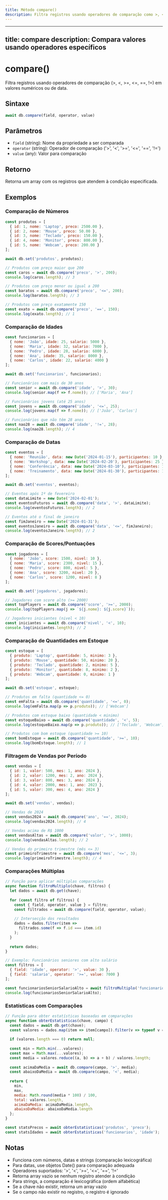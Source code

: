 ```yaml
---
title: Método compare()
description: Filtra registros usando operadores de comparação como >, <, ==, != com números, datas ou strings.
---
```


---
title: compare
description: Compara valores usando operadores específicos
---

# compare()

Filtra registros usando operadores de comparação (>, <, >=, <=, ==, !=) em valores numéricos ou de data.

## Sintaxe

```javascript
await db.compare(field, operator, value)
```

## Parâmetros

- `field` (string): Nome da propriedade a ser comparada
- `operator` (string): Operador de comparação ('>', '<', '>=', '<=', '==', '!=')
- `value` (any): Valor para comparação

## Retorno

Retorna um array com os registros que atendem à condição especificada.

## Exemplos

### Comparação de Números

```javascript
const produtos = [
  { id: 1, nome: 'Laptop', preco: 2500.00 },
  { id: 2, nome: 'Mouse', preco: 50.00 },
  { id: 3, nome: 'Teclado', preco: 150.00 },
  { id: 4, nome: 'Monitor', preco: 800.00 },
  { id: 5, nome: 'Webcam', preco: 200.00 }
];

await db.set('produtos', produtos);

// Produtos com preço maior que 200
const caros = await db.compare('preco', '>', 200);
console.log(caros.length); // 3

// Produtos com preço menor ou igual a 200
const baratos = await db.compare('preco', '<=', 200);
console.log(baratos.length); // 3

// Produtos com preço exatamente 150
const exato = await db.compare('preco', '==', 150);
console.log(exato.length); // 1
```

### Comparação de Idades

```javascript
const funcionarios = [
  { nome: 'João', idade: 25, salario: 5000 },
  { nome: 'Maria', idade: 32, salario: 7000 },
  { nome: 'Pedro', idade: 28, salario: 6000 },
  { nome: 'Ana', idade: 35, salario: 8000 },
  { nome: 'Carlos', idade: 22, salario: 4000 }
];

await db.set('funcionarios', funcionarios);

// Funcionários com mais de 30 anos
const senior = await db.compare('idade', '>', 30);
console.log(senior.map(f => f.nome)); // ['Maria', 'Ana']

// Funcionários jovens (até 25 anos)
const jovens = await db.compare('idade', '<=', 25);
console.log(jovens.map(f => f.nome)); // ['João', 'Carlos']

// Funcionários que não têm 28 anos
const nao28 = await db.compare('idade', '!=', 28);
console.log(nao28.length); // 4
```

### Comparação de Datas

```javascript
const eventos = [
  { nome: 'Reunião', data: new Date('2024-01-15'), participantes: 10 },
  { nome: 'Workshop', data: new Date('2024-02-20'), participantes: 25 },
  { nome: 'Conferência', data: new Date('2024-03-10'), participantes: 100 },
  { nome: 'Treinamento', data: new Date('2024-01-30'), participantes: 15 }
];

await db.set('eventos', eventos);

// Eventos após 1º de fevereiro
const dataLimite = new Date('2024-02-01');
const eventosFuturos = await db.compare('data', '>', dataLimite);
console.log(eventosFuturos.length); // 2

// Eventos até o final de janeiro
const fimJaneiro = new Date('2024-01-31');
const eventosJaneiro = await db.compare('data', '<=', fimJaneiro);
console.log(eventosJaneiro.length); // 2
```

### Comparação de Scores/Pontuações

```javascript
const jogadores = [
  { nome: 'João', score: 1500, nivel: 10 },
  { nome: 'Maria', score: 2300, nivel: 15 },
  { nome: 'Pedro', score: 800, nivel: 5 },
  { nome: 'Ana', score: 3200, nivel: 20 },
  { nome: 'Carlos', score: 1200, nivel: 8 }
];

await db.set('jogadores', jogadores);

// Jogadores com score alto (>= 2000)
const topPlayers = await db.compare('score', '>=', 2000);
console.log(topPlayers.map(j => `${j.nome}: ${j.score}`));

// Jogadores iniciantes (nivel < 10)
const iniciantes = await db.compare('nivel', '<', 10);
console.log(iniciantes.length); // 2
```

### Comparação de Quantidades em Estoque

```javascript
const estoque = [
  { produto: 'Laptop', quantidade: 5, minimo: 3 },
  { produto: 'Mouse', quantidade: 50, minimo: 20 },
  { produto: 'Teclado', quantidade: 2, minimo: 5 },
  { produto: 'Monitor', quantidade: 8, minimo: 2 },
  { produto: 'Webcam', quantidade: 0, minimo: 1 }
];

await db.set('estoque', estoque);

// Produtos em falta (quantidade <= 0)
const emFalta = await db.compare('quantidade', '<=', 0);
console.log(emFalta.map(p => p.produto)); // ['Webcam']

// Produtos com estoque baixo (quantidade < minimo)
const estoqueBaixo = await db.compare('quantidade', '<', 5);
console.log(estoqueBaixo.map(p => p.produto)); // ['Teclado', 'Webcam']

// Produtos com bom estoque (quantidade >= 10)
const bomEstoque = await db.compare('quantidade', '>=', 10);
console.log(bomEstoque.length); // 1
```

### Filtragem de Vendas por Período

```javascript
const vendas = [
  { id: 1, valor: 500, mes: 1, ano: 2024 },
  { id: 2, valor: 1200, mes: 2, ano: 2024 },
  { id: 3, valor: 800, mes: 3, ano: 2024 },
  { id: 4, valor: 2000, mes: 1, ano: 2023 },
  { id: 5, valor: 300, mes: 4, ano: 2024 }
];

await db.set('vendas', vendas);

// Vendas de 2024
const vendas2024 = await db.compare('ano', '==', 2024);
console.log(vendas2024.length); // 4

// Vendas acima de R$ 1000
const vendasAltas = await db.compare('valor', '>', 1000);
console.log(vendasAltas.length); // 2

// Vendas do primeiro trimestre (mês <= 3)
const primeiroTrimestre = await db.compare('mes', '<=', 3);
console.log(primeiroTrimestre.length); // 4
```

### Comparações Múltiplas

```javascript
// Função para aplicar múltiplas comparações
async function filtroMultiplo(chave, filtros) {
  let dados = await db.get(chave);
  
  for (const filtro of filtros) {
    const { field, operator, value } = filtro;
    const filtrados = await db.compare(field, operator, value);
    
    // Intersecção dos resultados
    dados = dados.filter(item => 
      filtrados.some(f => f.id === item.id)
    );
  }
  
  return dados;
}

// Exemplo: Funcionários seniores com alto salário
const filtros = [
  { field: 'idade', operator: '>', value: 30 },
  { field: 'salario', operator: '>=', value: 7000 }
];

const funcionariosSeniorSalarioAlto = await filtroMultiplo('funcionarios', filtros);
console.log(funcionariosSeniorSalarioAlto);
```

### Estatísticas com Comparações

```javascript
// Função para obter estatísticas baseadas em comparações
async function obterEstatisticas(chave, campo) {
  const dados = await db.get(chave);
  const valores = dados.map(item => item[campo]).filter(v => typeof v === 'number');
  
  if (valores.length === 0) return null;
  
  const min = Math.min(...valores);
  const max = Math.max(...valores);
  const media = valores.reduce((a, b) => a + b) / valores.length;
  
  const acimaDaMedia = await db.compare(campo, '>', media);
  const abaixoDaMedia = await db.compare(campo, '<', media);
  
  return {
    min,
    max,
    media: Math.round(media * 100) / 100,
    total: valores.length,
    acimaDaMedia: acimaDaMedia.length,
    abaixoDaMedia: abaixoDaMedia.length
  };
}

const statsPrecos = await obterEstatisticas('produtos', 'preco');
const statsIdades = await obterEstatisticas('funcionarios', 'idade');
```

## Notas

- Funciona com números, datas e strings (comparação lexicográfica)
- Para datas, use objetos Date() para comparação adequada
- Operadores suportados: '>', '<', '>=', '<=', '==', '!='
- Retorna array vazio se nenhum registro atender à condição
- Para strings, a comparação é lexicográfica (ordem alfabética)
- Se a chave não existir, retorna um array vazio
- Se o campo não existir no registro, o registro é ignorado
